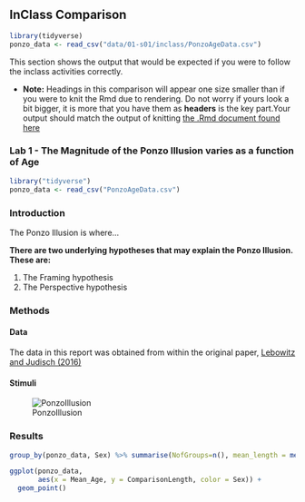 ## InClass Comparison

```r
library(tidyverse)
ponzo_data <- read_csv("data/01-s01/inclass/PonzoAgeData.csv")
```

This section shows the output that would be expected if you were to follow the inclass activities correctly.

* **Note:** Headings in this comparison will appear one size smaller than if you were to knit the Rmd due to rendering. Do not worry if yours look a bit bigger, it is more that you have them as **headers** is the key part.Your output should match the output of knitting [the .Rmd document found here](data/01-s01/inclass/ProducedPonzoTemplate.zip)

### Lab 1 - The Magnitude of the Ponzo Illusion varies as a function of Age {-}

```r
library("tidyverse")
ponzo_data <- read_csv("PonzoAgeData.csv")
```

### Introduction {-}

The Ponzo Illusion is where...

**There are two underlying hypotheses that may explain the Ponzo Illusion. These are: **

1. The Framing hypothesis
2. The Perspective hypothesis

### Methods {-}

#### Data {-}
The data in this report was obtained from within the original paper, [Lebowitz and Judisch (2016)]( https://www.jstor.org/stable/1420548?seq=1#page_scan_tab_contents)

#### Stimuli {-}
![PonzoIllusion](https://upload.wikimedia.org/wikipedia/en/8/89/Ponzo_Illusion.jpg)

### Results {-}
```r
group_by(ponzo_data, Sex) %>% summarise(NofGroups=n(), mean_length = mean(ComparisonLength))
```

```r
ggplot(ponzo_data, 
       aes(x = Mean_Age, y = ComparisonLength, color = Sex)) +
  geom_point()
```